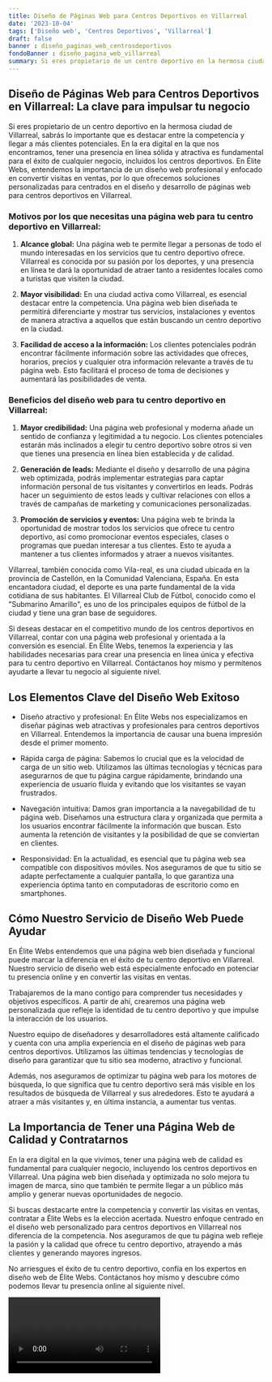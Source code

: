 ```yaml
---
title: Diseño de Páginas Web para Centros Deportivos en Villarreal
date: '2023-10-04'
tags: ['Diseño web', 'Centros Deportivos', 'Villarreal']
draft: false
banner : diseño_paginas_web_centrosdeportivos
fondoBanner : diseño_pagina_web_villarreal
summary: Si eres propietario de un centro deportivo en la hermosa ciudad de Villarreal, sabrás lo importante que es destacar entre la competencia y llegar a más clientes potenciales. En la era digital en la que nos encontramos, tener una presencia en línea sólida y atractiva es fundamental para el éxito de cualquier negocio, incluidos los centros deportivos. En Élite Webs, entendemos la importancia de un diseño web profesional y enfocado en convertir visitas en ventas, por lo que ofrecemos soluciones personalizadas para centrados en el diseño y desarrollo de páginas web para centros deportivos en Villarreal.
---
```


## Diseño de Páginas Web para Centros Deportivos en Villarreal: La clave para impulsar tu negocio

Si eres propietario de un centro deportivo en la hermosa ciudad de Villarreal, sabrás lo importante que es destacar entre la competencia y llegar a más clientes potenciales. En la era digital en la que nos encontramos, tener una presencia en línea sólida y atractiva es fundamental para el éxito de cualquier negocio, incluidos los centros deportivos. En Élite Webs, entendemos la importancia de un diseño web profesional y enfocado en convertir visitas en ventas, por lo que ofrecemos soluciones personalizadas para centrados en el diseño y desarrollo de páginas web para centros deportivos en Villarreal.

### Motivos por los que necesitas una página web para tu centro deportivo en Villarreal:

1. **Alcance global:** Una página web te permite llegar a personas de todo el mundo interesadas en los servicios que tu centro deportivo ofrece. Villarreal es conocida por su pasión por los deportes, y una presencia en línea te dará la oportunidad de atraer tanto a residentes locales como a turistas que visiten la ciudad.

2. **Mayor visibilidad:** En una ciudad activa como Villarreal, es esencial destacar entre la competencia. Una página web bien diseñada te permitirá diferenciarte y mostrar tus servicios, instalaciones y eventos de manera atractiva a aquellos que están buscando un centro deportivo en la ciudad.

3. **Facilidad de acceso a la información:** Los clientes potenciales podrán encontrar fácilmente información sobre las actividades que ofreces, horarios, precios y cualquier otra información relevante a través de tu página web. Esto facilitará el proceso de toma de decisiones y aumentará las posibilidades de venta.

### Beneficios del diseño web para tu centro deportivo en Villarreal:

1. **Mayor credibilidad:** Una página web profesional y moderna añade un sentido de confianza y legitimidad a tu negocio. Los clientes potenciales estarán más inclinados a elegir tu centro deportivo sobre otros si ven que tienes una presencia en línea bien establecida y de calidad.

2. **Generación de leads:** Mediante el diseño y desarrollo de una página web optimizada, podrás implementar estrategias para captar información personal de tus visitantes y convertirlos en leads. Podrás hacer un seguimiento de estos leads y cultivar relaciones con ellos a través de campañas de marketing y comunicaciones personalizadas.

3. **Promoción de servicios y eventos:** Una página web te brinda la oportunidad de mostrar todos los servicios que ofrece tu centro deportivo, así como promocionar eventos especiales, clases o programas que puedan interesar a tus clientes. Esto te ayuda a mantener a tus clientes informados y atraer a nuevos visitantes.

Villarreal, también conocida como Vila-real, es una ciudad ubicada en la provincia de Castellón, en la Comunidad Valenciana, España. En esta encantadora ciudad, el deporte es una parte fundamental de la vida cotidiana de sus habitantes. El Villarreal Club de Fútbol, conocido como el "Submarino Amarillo", es uno de los principales equipos de fútbol de la ciudad y tiene una gran base de seguidores.

Si deseas destacar en el competitivo mundo de los centros deportivos en Villarreal, contar con una página web profesional y orientada a la conversión es esencial. En Élite Webs, tenemos la experiencia y las habilidades necesarias para crear una presencia en línea única y efectiva para tu centro deportivo en Villarreal. Contáctanos hoy mismo y permítenos ayudarte a llevar tu negocio al siguiente nivel.

<GifSeo />

<Cta />

## Los Elementos Clave del Diseño Web Exitoso

- Diseño atractivo y profesional: En Élite Webs nos especializamos en diseñar páginas web atractivas y profesionales para centros deportivos en Villarreal. Entendemos la importancia de causar una buena impresión desde el primer momento.

- Rápida carga de página: Sabemos lo crucial que es la velocidad de carga de un sitio web. Utilizamos las últimas tecnologías y técnicas para asegurarnos de que tu página cargue rápidamente, brindando una experiencia de usuario fluida y evitando que los visitantes se vayan frustrados.

- Navegación intuitiva: Damos gran importancia a la navegabilidad de tu página web. Diseñamos una estructura clara y organizada que permita a los usuarios encontrar fácilmente la información que buscan. Esto aumenta la retención de visitantes y la posibilidad de que se conviertan en clientes.

- Responsividad: En la actualidad, es esencial que tu página web sea compatible con dispositivos móviles. Nos aseguramos de que tu sitio se adapte perfectamente a cualquier pantalla, lo que garantiza una experiencia óptima tanto en computadoras de escritorio como en smartphones.

## Cómo Nuestro Servicio de Diseño Web Puede Ayudar

En Élite Webs entendemos que una página web bien diseñada y funcional puede marcar la diferencia en el éxito de tu centro deportivo en Villarreal. Nuestro servicio de diseño web está especialmente enfocado en potenciar tu presencia online y en convertir las visitas en ventas.

Trabajaremos de la mano contigo para comprender tus necesidades y objetivos específicos. A partir de ahí, crearemos una página web personalizada que refleje la identidad de tu centro deportivo y que impulse la interacción de los usuarios.

Nuestro equipo de diseñadores y desarrolladores está altamente calificado y cuenta con una amplia experiencia en el diseño de páginas web para centros deportivos. Utilizamos las últimas tendencias y tecnologías de diseño para garantizar que tu sitio sea moderno, atractivo y funcional.

Además, nos aseguramos de optimizar tu página web para los motores de búsqueda, lo que significa que tu centro deportivo será más visible en los resultados de búsqueda de Villarreal y sus alrededores. Esto te ayudará a atraer a más visitantes y, en última instancia, a aumentar tus ventas.

## La Importancia de Tener una Página Web de Calidad y Contratarnos

En la era digital en la que vivimos, tener una página web de calidad es fundamental para cualquier negocio, incluyendo los centros deportivos en Villarreal. Una página web bien diseñada y optimizada no solo mejora tu imagen de marca, sino que también te permite llegar a un público más amplio y generar nuevas oportunidades de negocio.

Si buscas destacarte entre la competencia y convertir las visitas en ventas, contratar a Élite Webs es la elección acertada. Nuestro enfoque centrado en el diseño web personalizado para centros deportivos en Villarreal nos diferencia de la competencia. Nos aseguramos de que tu página web refleje la pasión y la calidad que ofrece tu centro deportivo, atrayendo a más clientes y generando mayores ingresos.

No arriesgues el éxito de tu centro deportivo, confía en los expertos en diseño web de Élite Webs. Contáctanos hoy mismo y descubre cómo podemos llevar tu presencia online al siguiente nivel.

<Video />

<CtaBot job='Centros Deportivos' city='Villarreal'/>

<Gmaps query='Villarreal+españa+maps' />